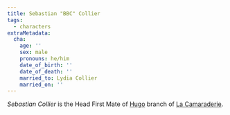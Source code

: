 ```yaml
---
title: Sebastian "BBC" Collier
tags:
  - characters
extraMetadata:
  cha:
    age: ''
    sex: male
    pronouns: he/him
    date_of_birth: ''
    date_of_death: ''
    married_to: Lydia Collier
    married_on: ''
---
```



*Sebastian Collier* is the Head First Mate of [Hugo](../locations/hugo.mdx) branch of [La Camaraderie](../organizations/la-camaraderie.mdx).